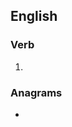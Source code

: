 ==English==

===Verb===
{{head|en|verb form}}

# {{en-third-person singular of|tune in}}

===Anagrams===
* {{anagrams|en|a=einnstu|Sunnite|ineunts|intunes|tunnies}}